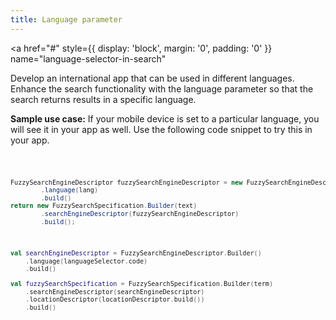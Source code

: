 ```yaml
---
title: Language parameter
---
```


<a
  href="#"
  style={{ display: 'block', margin: '0', padding: '0' }}
  name="language-selector-in-search"
></a>

Develop an international app that can be used in different languages. Enhance the search
functionality with the language parameter so that the search returns results in a specific language.

**Sample use case:** If your mobile device is set to a particular language, you will see it in your
app as well. Use the following code snippet to try this in your app.

<Code>

```java
FuzzySearchEngineDescriptor fuzzySearchEngineDescriptor = new FuzzySearchEngineDescriptor.Builder()
        .language(lang)
        .build()
return new FuzzySearchSpecification.Builder(text)
        .searchEngineDescriptor(fuzzySearchEngineDescriptor)
        .build();
```

```kotlin
val searchEngineDescriptor = FuzzySearchEngineDescriptor.Builder()
    .language(languageSelector.code)
    .build()

val fuzzySearchSpecification = FuzzySearchSpecification.Builder(term)
    .searchEngineDescriptor(searchEngineDescriptor)
    .locationDescriptor(locationDescriptor.build())
    .build()
```

</Code>